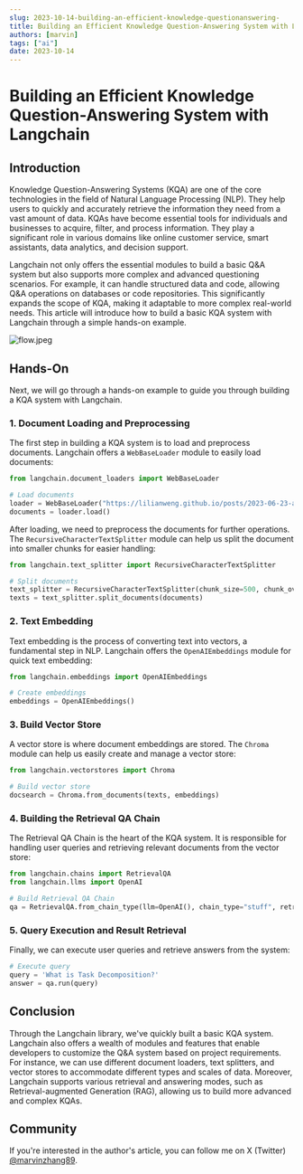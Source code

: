 ```yaml
---
slug: 2023-10-14-building-an-efficient-knowledge-questionanswering-
title: Building an Efficient Knowledge Question-Answering System with Langchain
authors: [marvin]
tags: ["ai"]
date: 2023-10-14
---
```



# Building an Efficient Knowledge Question-Answering System with Langchain

## Introduction

Knowledge Question-Answering Systems (KQA) are one of the core technologies in the field of Natural Language Processing (NLP). They help users to quickly and accurately retrieve the information they need from a vast amount of data. KQAs have become essential tools for individuals and businesses to acquire, filter, and process information. They play a significant role in various domains like online customer service, smart assistants, data analytics, and decision support.

Langchain not only offers the essential modules to build a basic Q&A system but also supports more complex and advanced questioning scenarios. For example, it can handle structured data and code, allowing Q&A operations on databases or code repositories. This significantly expands the scope of KQA, making it adaptable to more complex real-world needs. This article will introduce how to build a basic KQA system with Langchain through a simple hands-on example.

![flow.jpeg](https://python.langchain.com/assets/images/qa_flow-9fbd91de9282eb806bda1c6db501ecec.jpeg)

## Hands-On

Next, we will go through a hands-on example to guide you through building a KQA system with Langchain.

### 1. Document Loading and Preprocessing

The first step in building a KQA system is to load and preprocess documents. Langchain offers a `WebBaseLoader` module to easily load documents:

```python
from langchain.document_loaders import WebBaseLoader

# Load documents
loader = WebBaseLoader("https://lilianweng.github.io/posts/2023-06-23-agent/")
documents = loader.load()
```

After loading, we need to preprocess the documents for further operations. The `RecursiveCharacterTextSplitter` module can help us split the document into smaller chunks for easier handling:

```python
from langchain.text_splitter import RecursiveCharacterTextSplitter

# Split documents
text_splitter = RecursiveCharacterTextSplitter(chunk_size=500, chunk_overlap=0)
texts = text_splitter.split_documents(documents)
```

### 2. Text Embedding

Text embedding is the process of converting text into vectors, a fundamental step in NLP. Langchain offers the `OpenAIEmbeddings` module for quick text embedding:

```python
from langchain.embeddings import OpenAIEmbeddings

# Create embeddings
embeddings = OpenAIEmbeddings()
```

### 3. Build Vector Store

A vector store is where document embeddings are stored. The `Chroma` module can help us easily create and manage a vector store:

```python
from langchain.vectorstores import Chroma

# Build vector store
docsearch = Chroma.from_documents(texts, embeddings)
```

### 4. Building the Retrieval QA Chain

The Retrieval QA Chain is the heart of the KQA system. It is responsible for handling user queries and retrieving relevant documents from the vector store:

```python
from langchain.chains import RetrievalQA
from langchain.llms import OpenAI

# Build Retrieval QA Chain
qa = RetrievalQA.from_chain_type(llm=OpenAI(), chain_type="stuff", retriever=docsearch.as_retriever())
```

### 5. Query Execution and Result Retrieval

Finally, we can execute user queries and retrieve answers from the system:

```python
# Execute query
query = 'What is Task Decomposition?'
answer = qa.run(query)
```

## Conclusion

Through the Langchain library, we've quickly built a basic KQA system. Langchain also offers a wealth of modules and features that enable developers to customize the Q&A system based on project requirements. For instance, we can use different document loaders, text splitters, and vector stores to accommodate different types and scales of data. Moreover, Langchain supports various retrieval and answering modes, such as Retrieval-augmented Generation (RAG), allowing us to build more advanced and complex KQAs.

## Community

If you're interested in the author's article, you can follow me on X (Twitter) [@marvinzhang89](https://twitter.com/marvinzhang89).